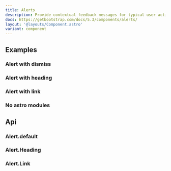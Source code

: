 ```yaml
---
title: Alerts
description: Provide contextual feedback messages for typical user actions. An example with a close button has been provided.
docs: https://getbootstrap.com/docs/5.3/components/alerts/
layout: '@layouts/Component.astro'
variant: component
---
```


## Examples

### Alert with dismiss

<Example>
  <Dismiss slot="component" />
  <Fragment slot="code" set:html={rawDismiss} />
</Example>

### Alert with heading

<Example>
  <Heading slot="component" />
  <Fragment slot="code" set:html={rawHeading} />
</Example>

### Alert with link

<Example>
  <Link slot="component" />
  <Fragment slot="code" set:html={rawLink} />
</Example>

### No astro modules

<Example>
  <ManualDismiss slot="component" />
  <Fragment slot="code" set:html={rawManualDismiss} />
</Example>

## Api

### Alert.default

### Alert.Heading

### Alert.Link

